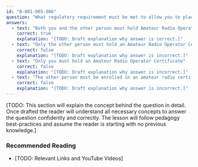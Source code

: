 ```yaml
---
id: "B-001-005-006"
question: "What regulatory requirement must be met to allow you to place an amateur radio transmitter in service on behalf of another person?"
answers:
  - text: "Both you and the other person must hold Amateur Radio Operator Certificates"
    correct: true
    explanation: "[TODO: Draft explanation why answer is correct.]"
  - text: "Only the other person must hold an Amateur Radio Operator Certificate"
    correct: false
    explanation: "[TODO: Draft explanation why answer is incorrect.]"
  - text: "Only you must hold an Amateur Radio Operator Certificate"
    correct: false
    explanation: "[TODO: Draft explanation why answer is incorrect.]"
  - text: "The other person must be enrolled in an amateur radio certification course"
    correct: false
    explanation: "[TODO: Draft explanation why answer is incorrect.]"
---
```


[TODO: This section will explain the concept behind the question in detail. Once drafted the reader will understand all necessary concepts to answer the question confidently and correctly. The lesson will follow pedagogy best-practices and assume the reader is starting with no previous knowledge.]

### Recommended Reading

- [TODO: Relevant Links and YouTube Videos]
